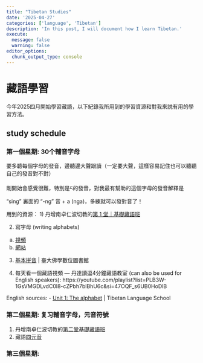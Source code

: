 ```yaml
---
title: "Tibetan Studies"
date: '2025-04-27'
categories: ['language', 'Tibetan']
description: 'In this post, I will document how I learn Tibetan.'
execute: 
  message: false
  warning: false
editor_options: 
  chunk_output_type: console
---
```


# 藏語學習

今年2025四月開始學習藏語，以下紀錄我所用到的學習資源和對我來説有用的學習方法。 

## study schedule

### 第一個星期: 30个輔音字母

要多聼每個字母的發音，邊聽邊大聲跟讀（一定要大聲，這樣容易記住也可以聽聽自己的發音對不對）

剛開始會感覺很難，特別是ང的發音，對我最有幫助的這個字母的發音解釋是 "sing" 裏面的 "-ng" 音 + a (nga)，多練就可以發對音了！

用到的資源：
1) 丹增南卓仁波切教的[第 1 堂｜基礎藏語班](https://youtu.be/8_wjc-9urtk?si=450FdaXan1huZGMG)

2) 寫字母 (writing alphabets) 
a) [視頻](https://youtu.be/l-NVJdo_jfs?t=366) 
b) [網站](https://web.archive.org/web/20130128174741/https://sites.google.com/site/chrisfynn2/home/tibetanscriptfonts/howtowritethetibetanscript)

3) [基本拼音](https://buddhism.lib.ntu.edu.tw/lesson/tibet/lesson_tibet02.jsp#4) |  臺大佛學數位圖書館 

4) 每天看一個藏語視頻 — 丹達讀逗4分鐘藏語教室 (can also be used for English speakers): https://youtube.com/playlist?list=PLB3W-1GsVMGDLvdC0l8-cZPbh7blBhU6c&si=47OQF_s6UB0HoDlB

English sources:
- [Unit 1: The alphabet](https://tibetanlanguage.school/learn/standard-tibetan/unit-1/) | Tibetan Language School

### 第二個星期: 复习輔音字母，元音符號

1) 丹增南卓仁波切教的[第二堂基礎藏語班](https://youtu.be/Gzv5tLOQTWc?si=63RcPU6YcCp17Crb)  
2) 藏語[四元音](https://youtube.com/playlist?list=PLq5rrkU-Q2F05_BEGkVlIgOJeYyyuXZ48&si=g9fPVuAmIvMZb9gb) 

### 第三個星期: 


